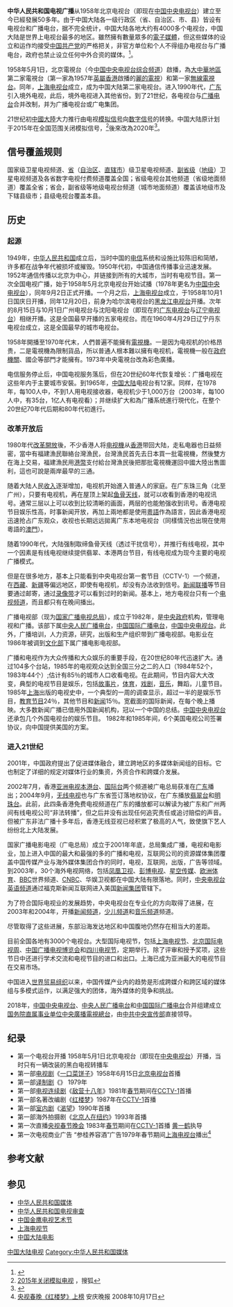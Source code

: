 {{Refimprove|time=2020-02-16T04:56:36+00:00}}
{{中文电视}}
{{Life in the PRC}}
'''中华人民共和国电视广播'''从1958年北京电视台（即现在[[中国中央电视台|中国中央电视台]]）建立至今已經發展50多年。由于中国大陆各一级行政区（省、自治区、市、县）皆设有电视台和广播电台，据不完全统计，中国大陆各地大约有4000多个电视台，中国大陆是世界上电视台最多的地区。雖然擁有數量眾多的[[電子媒體|電子媒體]]，但这些媒体的设立和运作均接受[[中国共产党|中国共产党]]的严格把关，非官方单位和个人不得组办电视台与广播电台，政府也禁止设立任何中外合资的媒体。<ref>{{cite web |title=《广播电视管理条例》 |url=http://www.gov.cn/gongbao/content/2017/content_5219149.htm |website=中华人民共和国中央人民政府 |access-date=2018-09-13 |archive-url=https://web.archive.org/web/20180913185709/http://www.gov.cn/gongbao/content/2017/content_5219149.htm |archive-date=2018-09-13 |dead-url=no }}</ref>。

1958年5月1日，北京電視台（今[[中国中央电视台综合频道|中国中央电视台综合频道]]）啟播，為[[大中華地區|大中華地區]]第二家電視台（第一家為1957年[[英屬香港|英屬香港]]啟播的[[麗的電視|麗的電視]]）和第一家[[地面电视|無線電視台]]。同年，[[上海电视台|上海电视台]]成立，成为中国大陆第二家电视台。进入1990年代，[[广东|广东]]引入境外电视，此后，境外电视进入其他省份。到了21世纪，各电视台与[[广播电台|广播电台]]合并改制，并为广播电视台或广电集团。

21世纪初[[中國大陸|中國大陸]]大力推行由电视[[模拟信号|模拟信号]]向[[數碼電視|数字信号]]的转换。中国大陆原计划于2015年在全国范围关闭模拟信号，<ref>[http://news.sohu.com/20060823/n244941098.shtml 2015年关闭模拟电视] {{Wayback|url=http://news.sohu.com/20060823/n244941098.shtml |date=20140109111903 }}，搜狐</ref>後來改為2020年<ref>{{Cite news |url=http://homea.people.com.cn/n/2015/0227/c41390-26604184.html |title=全面数字化 欧洲国家关闭模拟电视信号 |publisher=人民網 |date=2015-02-27 |access-date=2016-08-14 |archive-url=https://web.archive.org/web/20150319074458/http://homea.people.com.cn/n/2015/0227/c41390-26604184.html |archive-date=2015-03-19 |dead-url=no }}</ref>。

==信号覆盖规则==
国家级卫星电视频道、[[省|省]]（[[自治区|自治区]]、[[直辖市|直辖市]]）级卫星电视频道、[[副省级|副省级]]（[[地级|地级]]）卫星电视频道及各省数字电视付费频道覆盖全国；省级电视台其他频道（省级地面频道）覆盖全省；省会，副省级等地级电视台频道（城市地面频道）覆盖该地级市及下辖县级市；县级电视台覆盖本县。

==历史==
===起源===
{{main|中国中央电视台|中华人民共和国电视台列表}}
1949年，[[中华人民共和国|中华人民共和国]]成立后，当时中国的[[电信|电信]]系统和设施比较陈旧和简陋，许多都在战争年代被损坏或摧毁。1950年代初，中国通信传播事业迅速发展。1952年通信传播以北京为中心，并链接到所有的大城市，当时有电视节目。第一次全国电视广播，始于1958年5月北京电视台开始试播（1978年更名为[[中国中央电视台|中国中央电视台]]），同年9月2日正式开播。一个月之后，[[上海电视台|上海电视台]]成立，于1958年10月1日国庆日开播，同年12月20日，前身为哈尔滨电视台的[[黑龙江电视台|黑龙江电视台]]开播。次年的8月15日与10月1日广州电视台与沈阳电视台（即现在的[[广东电视台|广东电视台]]与[[辽宁电视台|辽宁电视台]]）相继开播。这是全国最早开播的五家电视台。而在1960年4月29日辽宁丹东电视台成立，这是全国最早的城市电视台。

1958年開播至1970年代末，人們普遍不能擁有[[電視機|電視機]]。一是因为电视机的价格昂贵，二是電視機為限制貨品，所以普通人根本難以擁有电视机，電視機一般在[[政府機關|政府機關]]、國企等部門才能擁有。1973年中央電視台改為彩色廣播。

电信服务停止后，中国电视服务落后，但在20世纪60年代恢复增长：广播电视在这些年内于主要城市安裝。到1965年，[[中国大陆|中国大陆]]电视台有12家。同样，在1978年，每100人中，不到1人用电视接收器，电视机少于1,000万台（2003年，每100人中，有35台，1亿人有电视看）；并继续扩大和為广播系统進行現代化，在整个20世纪70年代后期和80年代初進行。

===改革开放后===
1980年代[[改革開放|改革開放]]後，不少香港人将[[电视機|电视機]]从[[香港|香港]]带回大陆，走私电器也日益频密，當中有福建漁民聯絡台灣漁民，台灣漁民首先去日本買一批電視機，然後雙方在海上交易，福建漁民用[[港幣|港幣]]支付給台灣漁民後把那批電視機運回中國大陸出售圖利，這也可說是兩岸最早的三通。

随着大陆人民[[收入|收入]]逐渐增加，电视机开始進入普通人的家庭。在广东珠三角（北至广州），只要有电视机，再在屋顶上架起[[鱼骨天线|鱼骨天线]]，就可以收看到香港的电视讯号。通常三层以上可以收到比较清晰的画面，两层的也能勉强收到讯号。香港电视节目娱乐性高，时事新闻开放，再加上兩地都是使用[[粵語|粵語]]作為語言，因此香港电视迅速抢占广东观众，收视也长期远远拋离广东本地电视台（同樣情況也出現在使用粵語的[[澳門|澳門]]）。

随着1990年代，大陆强制取缔鱼骨天线（透过干扰信号），并推行有线电视，其中一个因素是有线电视继续提供翡翠、本港两台节目，有线电视成为现今主要的电视广播模式。

但是在很多地方，基本上只能看到中央电视台第一套节目（CCTV-1）一个频道，在[[西藏|西藏]]、[[新疆|新疆]]等偏远地区，即使有电视机，却没有办法收到信号。[[新闻联播|新闻联播]]等节目要通过邮寄，通过[[录像带|录像带]]才可以看到过时的新闻。基本上，地方电视台只有一个[[电视频道|电视频道]]，而且都只有在晚间播出。

广播电视部（现为[[国家广播电视总局|国家广播电视总局]]），成立于1982年，是[[中央政府|中央政府]]机构，管理电视和广播。该部下属[[中央人民广播电台|中央人民广播电台]]，[[中国国际广播电台|中国国际广播电台]]，[[中国中央电视台|中国中央电视台]]。此外，广播培训，人力资源，研究，出版和生产组织带到广播电视部。电影业在1986年被调到[[中华人民共和国文化部|文化部]]下属广播电影电视部。

广播和电视作为大众传播和大众娱乐的重要手段，在20世纪80年代迅速扩大。通过104多个台站，1985年的电视观众达到全国三分之二的人口（1984年52个，1983年44个）;估计有85％的城市人口收看电视。在此期间，节目内容大大改变，典型的电视节目是娱乐，包括[[故事片|故事片]]，[[体育|体育]]，[[戏剧|戏剧]]，[[音乐|音乐]]，舞蹈，儿童节目。1985年[[上海|上海]]出版的电视史中，一个典型的一周的调查显示，超过一半的是娱乐节目，[[教育节目|教育节目]]24％，其他节目和[[新闻|新闻]]15％。宽截面的国际新闻，在每个晚上播映。大多数新闻广播已借用外国新闻机构，冠以一个中国的总结。[[中国中央电视台|中国中央电视台]]还承包几个外国电视台的娱乐节目。 1982年和1985年间，6个美国电视公司签署协议，向中国提供美国的方案。

===进入21世纪===
2001年，中国政府提出了促进媒体融合，建立跨地区的多媒体新闻组的目标。它也制定了详细的规定对媒体行业的集资，外资合作和跨媒介发展。

2002年7月，香港[[亚洲电视|亚洲电视]][[本港台|本港台]]、[[亞洲電視國際台|国际台]]两个频道被广电总局获准在[[广东|广东]]播出；2004年9月，[[无线电视|无线电视]]也与广东省签订落地权协议，在广东播放[[翡翠台|翡翠台]]和[[明珠台|明珠台]]。此前，此四条香港免费电视频道在广东的播放都可以解读为被广东和广州两间有线电视公司“非法转播”，但之后并没有出现任何追究责任或追讨赔偿的声音。但被广东非法广播十多年后，香港无线亚视已经积累了极高的人气，致使旗下艺人纷纷北上大陆发展。

国家广播电影电视（广电总局）成立于2001年年底，总局集成广播，电视和电影业，加上进入中国的最大和最强的多的广播和电视，互联网公司的资源媒体集团覆盖中国传媒产业与海外媒体集团合作的同时，电视，互联网，出版，广告等领域。到2003年，30个海外电视网络，包括[[凤凰卫视|凤凰卫视]]、[[彭博电视|彭博电视]]、[[星空传媒|星空传媒]]、[[欧洲体育|欧洲体育]]、[[BBC|BBC]]世界频道、[[CNBC|CNBC]]、华娱卫视都在中国大陆有限落地。同时，[[中央电视台英语频道|中央电视台英语频道]]通过福克斯新闻互联网进入美国[[新闻集团|新闻集团]]管辖下。

为了符合国际电视业的发展趋势，中央电视台在专业化的方向取得了进展，在2003年和2004年，开播[[中国中央电视台新闻频道|新闻频道]]，[[中国中央电视台少儿频道|少儿频道]]和[[中国中央电视台音乐频道|音乐频道]]频道。

尽管取得了这些进展，东部沿海发达地区和中国腹地仍然存在相当大的差距。

目前全国各地有3000个电视台。大型国际电视节，包括[[上海电视节|上海电视节]]、[[北京国际电视周|北京国际电视周]]、[[中国广播电视博览会|中国广播电视博览会]]和[[四川电视节|四川电视节]]，定期举行。除了评审和授予奖项，这些节日中还进行学术交流和电视节目的进口和出口。上海已成为亚洲最大的电视节目在交易市场。

中国进入[[世界贸易组织|世界贸易组织]]以来，中国传媒产业内的趋势是形成跨媒介和跨区域的媒体组与多模式运作，以满足强大的团体，海外媒体的竞争和挑战。

2018年，[[中国中央电视台|中国中央电视台]]、[[中央人民广播电台|中央人民广播电台]]和[[中国国际广播电台|中国国际广播电台]]合并组建成立[[国务院直属事业单位|国务院直属事业单位]][[中央廣播電視總台|中央廣播電視總台]]，由[[中共中央宣传部|中共中央宣传部]]直接领导。

==纪录==
* 第一个电视台开播 1958年5月1日北京电视台（即现在[[中国中央电视台|中央电视台]]）开播，当时只有一辆改装的黑白电视转播车
* 第一部[[电视剧|电视剧]]《[[一口菜饼子|一口菜饼子]]》1958年6月15日[[中国中央电视台|北京电视台]]首播
* 第一部[[译制剧|译制剧]]《{{link-sr|巧入敌后|Повратак отписаних (ТВ серија)}}》 1979年
* 第一部[[电视连续剧|电视连续剧]]《[[敵營十八年_(1981年電視劇)|敌营十八年]]》1981年[[春节|春节]]期间在[[中国中央电视台综合频道|CCTV-1]]首播
* 第一部名著改编剧《[[红楼梦_(1987年电视剧)|红楼梦]]》1987年在[[中国中央电视台综合频道|CCTV-1]]首播
* 第一部[[室内剧|室内剧]]《[[渴望_(电视剧)|渴望]]》1990年首播
* 第一部海外拍摄剧《[[北京人在纽约|北京人在纽约]]》1993年首播
* 第一次直播[[中国中央电视台春节联欢晚会|央视春节晚会]] 1983年[[春节|春节]]期间在[[中国中央电视台综合频道|CCTV-1]]首播 [[黄一鹤|黄一鹤]]执导
* 第一次电视商业广告 “参桂养容酒”广告1979年春节期间[[上海电视台|上海电视台]]播出<ref>[http://press.idoican.com.cn/detail/articles/20081017118B51/ 央视春晚《红楼梦》上榜]{{dead link|date=2017年11月 |bot=InternetArchiveBot |fix-attempted=yes }} 安庆晚报   2008年10月17日</ref>

== 参考文献 ==
{{Reflist|2}}

== 参见 ==
{{Portal box|中华人民共和国|电视}}
* [[中华人民共和国媒体|中华人民共和国媒体]]
* [[中华人民共和国电视审查|中华人民共和国电视审查]]
* [[中国金鹰电视艺术节|中国金鹰电视艺术节]]
* [[上海电视节|上海电视节]]
* [[中国大陆电影|中国大陆电影]]

{{中华人民共和国广播电视网络}}
{{中华人民共和国主题}}
{{中国经济}}

[[Category:中国大陆电视|]]
[[Category:中华人民共和国媒体|Category:中华人民共和国媒体]]